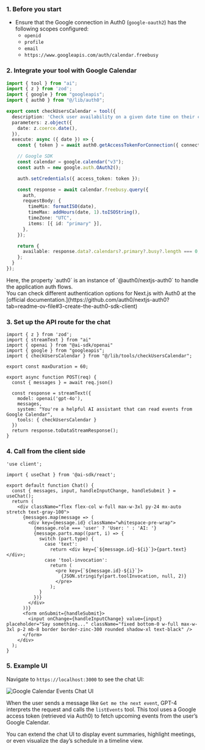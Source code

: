### 1. Before you start

- Ensure that the Google connection in Auth0 (`google-oauth2`) has the following scopes configured:
  - `openid`
  - `profile`
  - `email`
  - `https://www.googleapis.com/auth/calendar.freebusy`

### 2. Integrate your tool with Google Calendar

```ts lines ./src/lib/tools/checkUsersCalendar.ts wrap highlight={4,12,18}
import { tool } from "ai";
import { z } from 'zod';
import { google } from "googleapis";
import { auth0 } from "@/lib/auth0";

export const checkUsersCalendar = tool({
  description: 'Check user availability on a given date time on their calendar',
  parameters: z.object({
    date: z.coerce.date(),
  }),
  execute: async ({ date }) => {
    const { token } = await auth0.getAccessTokenForConnection({ connection: 'google-oauth2' });

    // Google SDK
    const calendar = google.calendar("v3");
    const auth = new google.auth.OAuth2();

    auth.setCredentials({ access_token: token });

    const response = await calendar.freebusy.query({
      auth,
      requestBody: {
        timeMin: formatISO(date),
        timeMax: addHours(date, 1).toISOString(),
        timeZone: "UTC",
        items: [{ id: "primary" }],
      },
    });

    return {
      available: response.data?.calendars?.primary?.busy?.length === 0,
    };
  }
});
```
<Info>
Here, the property `auth0` is an instance of `@auth0/nextjs-auth0` to handle the application auth flows. <br/>
You can check different authentication options for Next.js with Auth0 at the [official documentation.](https://github.com/auth0/nextjs-auth0?tab=readme-ov-file#3-create-the-auth0-sdk-client)
</Info>

### 3. Set up the API route for the chat

```tsx lines ./src/app/api/chat/route.ts wrap highlight={5,16}
import { z } from 'zod';
import { streamText } from "ai"
import { openai } from "@ai-sdk/openai"
import { google } from "googleapis";
import { checkUsersCalendar } from "@/lib/tools/checkUsersCalendar";

export const maxDuration = 60;

export async function POST(req) {
  const { messages } = await req.json()

  const response = streamText({
    model: openai('gpt-4o'),
    messages,
    system: "You're a helpful AI assistant that can read events from Google Calendar",
    tools: { checkUsersCalendar }
  })
  return response.toDataStreamResponse();
}

```

### 4. Call from the client side

```tsx lines ./src/app/page.tsx wrap
'use client';

import { useChat } from '@ai-sdk/react';

export default function Chat() {
  const { messages, input, handleInputChange, handleSubmit } = useChat();
  return (
    <div className="flex flex-col w-full max-w-3xl py-24 mx-auto stretch text-gray-100">
      {messages.map(message => (
        <div key={message.id} className="whitespace-pre-wrap">
          {message.role === 'user' ? 'User: ' : 'AI: '}
          {message.parts.map((part, i) => {
            switch (part.type) {
              case 'text':
                return <div key={`${message.id}-${i}`}>{part.text}</div>;
              case 'tool-invocation':
                return (
                  <pre key={`${message.id}-${i}`}>
                    {JSON.stringify(part.toolInvocation, null, 2)}
                  </pre>
                );
            }
          })}
        </div>
      ))}
      <form onSubmit={handleSubmit}>
        <input onChange={handleInputChange} value={input} placeholder="Say something..." className="fixed bottom-0 w-full max-w-3xl p-2 mb-8 border border-zinc-300 rounded shadow-xl text-black" />
      </form>
    </div>
  );
}
```

### 5. Example UI

Navigate to `https://localhost:3000` to see the chat UI:

![Google Calendar Events Chat UI](/img/google_calendar_events_chat_ui.png)

When the user sends a message like `Get me the next event`, GPT-4 interprets the request and calls the `listEvents` tool. This tool uses a Google access token (retrieved via Auth0) to fetch upcoming events from the user’s Google Calendar.

You can extend the chat UI to display event summaries, highlight meetings, or even visualize the day’s schedule in a timeline view.
